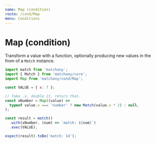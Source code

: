 ```yaml
---
name: Map (condition)
route: /cond/Map
menu: Conditions
---
```


# Map (condition)

Transform a value with a function, optionally producing new values in the from of a
`Match` instance.

```js
import match from 'matchany';
import { Match } from 'matchany/core';
import Map from 'matchany/cond/Map';

const VALUE = { x: 7 };

// Take .x, double it, return that.
const xNumber = Map((value) =>
  typeof value.x === 'number' ? new Match(value.x * 2) : null,
);

const result = match()
  .with(xNumber, (num) => `match: ${num}`)
  .exec(VALUE);

expect(result).toBe('match: 14');
```
